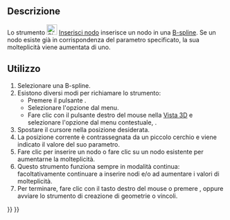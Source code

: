 <languages/>

{{Docnav/it
|[[Sketcher_BSplineDecreaseKnotMultiplicity/it|Diminuisci la molteplicità di nodo]]
|[[Sketcher_JoinCurves/it|Unisci le curve]]
|[[Sketcher_Workbench/it|Sketcher]]
|IconL=Sketcher_BSplineDecreaseKnotMultiplicity.svg
|IconR=Sketcher_JoinCurves.svg‎
|IconC=Workbench_Sketcher.svg
}}

{{GuiCommand/it
|Name=Sketcher BSplineInsertKnot
|Name=Inserisci nodo
|MenuLocation=Schizzo → Strumenti Sketcher B-spline → Inserisci nodo
|Workbenches=[[Sketcher_Workbench/it|Sketcher]]
|Version=0.20
|SeeAlso=[[Sketcher_BSplineIncreaseKnotMultiplicity/it|Aumenta la molteplicità di nodo]], [[Sketcher_BSplineDecreaseKnotMultiplicity/it|Diminuisci la molteplicità di nodo]]
}}

<span id="Description"></span>
==Descrizione== 

Lo strumento [[Image:Sketcher_BSplineInsertKnot.svg|24px]] [[Sketcher_BSplineInsertKnot/it|Inserisci nodo]] inserisce un nodo in una [[B-Splines/it|B-spline]]. Se un nodo esiste già in corrispondenza del parametro specificato, la sua molteplicità viene aumentata di uno.

<span id="Usage"></span>
==Utilizzo== 

# Selezionare una B-spline.
# Esistono diversi modi per richiamare lo strumento:
#* Premere il pulsante {{Button|[[File:Sketcher_BSplineInsertKnot.svg|16px]] [[Sketcher_BSplineInsertKnot/it|Inserisci nodo]]}}.
#* Selezionare l'opzione {{MenuCommand|Schizzo → Strumenti Sketcher B-spline → [[Image:Sketcher_BSplineInsertKnot.svg|16px]] Inserisci nodo}} dal menu.
#* Fare clic con il pulsante destro del mouse nella [[3D_view/it|Vista 3D]] e selezionare l'opzione {{MenuCommand|[[Image:Sketcher_BSplineInsertKnot.svg|16px]] Inserisci nodo}} dal menu contestuale, {{Version/it|1.0}}.
# Spostare il cursore nella posizione desiderata.
# La posizione corrente è contrassegnata da un piccolo cerchio e viene indicato il valore del suo parametro.
# Fare clic per inserire un nodo o fare clic su un nodo esistente per aumentarne la molteplicità.
# Questo strumento funziona sempre in modalità continua: facoltativamente continuare a inserire nodi e/o ad aumentare i valori di molteplicità.
# Per terminare, fare clic con il tasto destro del mouse o premere {{KEY|Esc}}, oppure avviare lo strumento di creazione di geometrie o vincoli.


{{Docnav/it
|[[Sketcher_BSplineDecreaseKnotMultiplicity/it|Diminuisci la molteplicità di nodo]]
|[[Sketcher_JoinCurves/it|Unisci le curve]]
|[[Sketcher_Workbench/it|Sketcher]]
|IconL=Sketcher_BSplineDecreaseKnotMultiplicity.svg
|IconR=Sketcher_JoinCurves.svg‎
|IconC=Workbench_Sketcher.svg
}}

{{Sketcher_Tools_navi{{#translation:}}}}
{{Userdocnavi{{#translation:}}}}